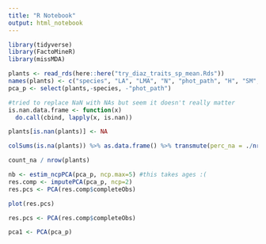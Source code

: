 ```yaml
---
title: "R Notebook"
output: html_notebook
---
```


```r
library(tidyverse)
library(FactoMineR)
library(missMDA)
```

```r
plants <- read_rds(here::here("try_diaz_traits_sp_mean.Rds"))
names(plants) <- c("species", "LA", "LMA", "N", "phot_path", "H", "SM", "SSD")
pca_p <- select(plants,-species, -"phot_path")
```



```r
#tried to replace NaN with NAs but seem it doesn't really matter
is.nan.data.frame <- function(x)
  do.call(cbind, lapply(x, is.nan))

plants[is.nan(plants)] <- NA 
```


```r
colSums(is.na(plants)) %>% as.data.frame() %>% transmute(perc_na = ./nrow(plants) * 100)
```


```r
count_na / nrow(plants)
```


```r
nb <- estim_ncpPCA(pca_p, ncp.max=5) #this takes ages :(
res.comp <- imputePCA(pca_p, ncp=2)
res.pcs <- PCA(res.comp$completeObs)
```

```r
plot(res.pcs)
```


```r
res.pcs <- PCA(res.comp$completeObs)
```


```r
pca1 <- PCA(pca_p)
```






